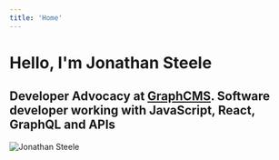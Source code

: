 ```yaml
---
title: 'Home'
---
```


# Hello, I'm Jonathan Steele

## Developer Advocacy at [GraphCMS](https://graphcms.com). Software developer working with JavaScript, React, GraphQL and APIs

<SocialLinks className="my-6" />

![Jonathan Steele](../images/fme.jpg)
